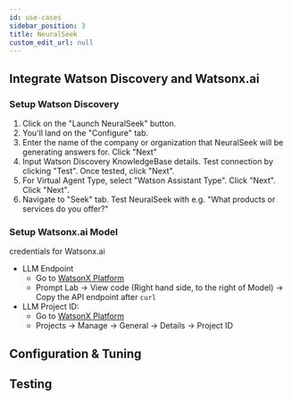 ```yaml
---
id: use-cases
sidebar_position: 3
title: NeuralSeek
custom_edit_url: null
---
```


## Integrate Watson Discovery and Watsonx.ai
### Setup Watson Discovery<a name="setup-NS"></a>
1. Click on the "Launch NeuralSeek" button.
1. You'll land on the "Configure" tab. 
1. Enter the name of the company or organization that NeuralSeek will be generating answers for. Click "Next"
1. Input Watson Discovery KnowledgeBase details. Test connection by clicking "Test". Once tested, click "Next".
1. For Virtual Agent Type, select "Watson Assistant Type". Click "Next". Click "Next". 
1. Navigate to "Seek" tab. Test NeuralSeek with e.g. "What products or services do you offer?"

### Setup Watsonx.ai Model
credentials for Watsonx.ai 
- LLM Endpoint
    - Go to [WatsonX Platform](https://dataplatform.cloud.ibm.com/wx/home?context=wx)
    - Prompt Lab -> View code (Right hand side, to the right of Model) -> Copy the API endpoint after `curl`
- LLM Project ID: 
    - Go to [WatsonX Platform](https://dataplatform.cloud.ibm.com/wx/home?context=wx)
    - Projects -> Manage -> General -> Details -> Project ID

## Configuration & Tuning

## Testing